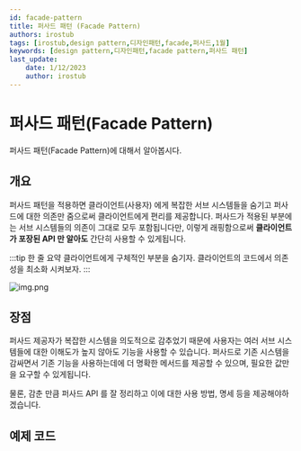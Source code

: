 ```yaml
---
id: facade-pattern
title: 퍼사드 패턴 (Facade Pattern)
authors: irostub
tags: [irostub,design pattern,디자인패턴,facade,퍼사드,1월]
keywords: [design pattern,디자인패턴,facade pattern,퍼사드 패턴]
last_update:
    date: 1/12/2023
    author: irostub
---
```


<head>
  <link rel="canonical" href="https://blog.nirohack.xyz/post/2021/0112-facade-pattern/" />
</head>

# 퍼사드 패턴(Facade Pattern)
퍼사드 패턴(Facade Pattern)에 대해서 알아봅시다.

## 개요
퍼사드 패턴을 적용하면 클라이언트(사용자) 에게 복잡한 서브 시스템들을 숨기고 퍼사드에 대한 의존만 줌으로써 클라이언트에게 편리를 제공합니다.
퍼사드가 적용된 부분에는 서브 시스템들의 의존이 그대로 모두 포함됩니다만, 이렇게 래핑함으로써 **클라이언트가 포장된 API 만 알아도** 간단히 사용할 수 있게됩니다.

:::tip 한 줄 요약
클라이언트에게 구체적인 부분을 숨기자. 클라이언트의 코드에서 의존성을 최소화 시켜보자.
:::

![img.png](img.png)

## 장점

퍼사드 제공자가 복잡한 시스템을 의도적으로 감추었기 때문에 사용자는 여러 서브 시스템들에 대한 이해도가 높지 않아도 기능을 사용할 수 있습니다. 
퍼사드로 기존 시스템을 감싸면서 기존 기능을 사용하는데에 더 명확한 메서드를 제공할 수 있으며, 필요한 값만을 요구할 수 있게됩니다.  

물론, 감춘 만큼 퍼사드 API 를 잘 정리하고 이에 대한 사용 방법, 명세 등을 제공해야하겠습니다.

## 예제 코드




<CodeRunner codeString={code}  language={LANGUAGE_TYPE.JAVA}/>

